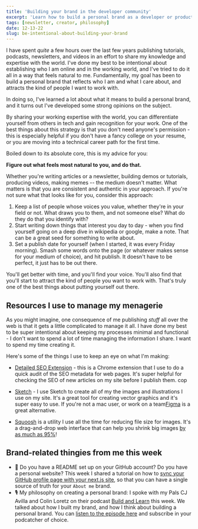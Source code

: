```yaml
---
title: 'Building your brand in the developer community'
excerpt: 'Learn how to build a personal brand as a developer or product builder to differentiate yourself in the tech industry and gain recognition for your work. Authenticity and consistency are key to attracting the right people and opportunities. Follow these steps to get started.'
tags: [newsletter, creator, philosophy]
date: 12-13-22
slug: be-intentional-about-building-your-brand
---
```


I have spent _quite_ a few hours over the last few years publishing tutorials, podcasts, newsletters, and videos in an effort to share my knowledge and expertise with the world. I've done my best to be intentional about establishing who I am online and in the working world, and I've tried to do it all in a way that feels natural to me. Fundamentally, my goal has been to build a personal brand that reflects who I am and what I care about, and attracts the kind of people I want to work with.

In doing so, I've learned a lot about what it means to build a personal brand, and it turns out I've developed some strong opinions on the subject.

By sharing your working expertise with the world, you can differentiate yourself from others in tech and gain recognition for your work. One of the best things about this strategy is that you don't need anyone's permission - this is especially helpful if you don't have a fancy college on your resume, or you are moving into a technical career path for the first time.

Boiled down to its absolute core, this is my advice for you:

**Figure out what feels most natural to you, and do that.**

Whether you're writing articles or a newsletter, building demos or tutorials, producing videos, making memes -- the medium doesn't matter. What matters is that you are consistent and authentic in your approach. If you're not sure what that looks like for you, consider this approach:

1. Keep a list of people whose voices you value, whether they're in your field or not. What draws you to them, and not someone else? What do they do that you identify with?
1. Start writing down things that interest you day to day - when you find yourself going on a deep dive in wikipedia or google, make a note. That can be a great seed for something to write about.
1. Set a publish date for yourself (when I started, it was every Friday morning). Smash some words onto the page (or whatever makes sense for your medium of choice), and hit publish. It doesn't have to be perfect, it just has to be out there.

You'll get better with time, and you'll find your voice. You'll also find that you'll start to attract the kind of people you want to work with. That's truly one of the best things about putting yourself out there.

## Resources I use to manage my menagerie

As you might imagine, one consequence of me publishing _stuff_ all over the web is that it gets a little complicated to manage it all. I have done my best to be super intentional about keeping my processes minimal and functional - I don't want to spend a lot of time managing the information I share. I want to spend my time creating it.

Here's some of the things I use to keep an eye on what I'm making:

- [Detailed SEO Extension](https://chrome.google.com/webstore/detail/detailed-seo-extension/pfjdepjjfjjahkjfpkcgfmfhmnakjfba) - this is a Chrome extension that I use to do a quick audit of the SEO metadata for web pages. It's super helpful for checking the SEO of new articles on my site before I publish them.
  cop

- [Sketch](https://www.sketch.com/) - I use Sketch to create all of my the images and illustrations I use on my site. It's a great tool for creating vector graphics and it's super easy to use. If you're not a mac user, or work on a team[Figma](https://figma.com/) is a great alternative.

- [Squoosh](https://squoosh.app) is a utility I use all the time for reducing file size for images. It's a drag-and-drop web interface that can help you shrink big images [by as much as 95%](https://www.tiktok.com/@irreverentmike/video/7173745190220336426)!

## Brand-related thingies from me this week

- 👾 Do you have a README set up on your GitHub account? Do you have a personal website? This week I shared a tutorial on how to [sync your GitHub profile page with your next.js site](https://mikebifulco.com/posts/next-js-github-bio-about-page), so that you can have a single source of truth for your `About me` brand.
- 🎙️ My philosophy on creating a personal brand: I spoke with my Pals CJ Avilla and Colin Loretz on their podcast [Build and Learn](https://buildandlearn.dev/) this week. We talked about how I built my brand, and how I think about building a personal brand. You can [listen to the episode here](https://buildandlearn.dev/11) and subscribe in your podcatcher of choice.
